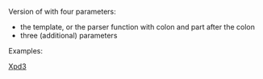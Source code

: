 {{缺乏中文说明}}
{{Documentation subpage}}

Version of {{tim|xpd}} with four parameters:
*the template, or the parser function with colon and part after the colon
*three (additional) parameters

Examples:

{{xpd3|concat|pqr|stu|vwx}}

{{xpd3|#ifeq:2|3|pqr|stu}}

<!-- template categories and interwiki links -->
<includeonly>
[[Category:Expand demo templates|Xpd3]]
</includeonly>